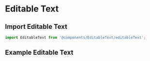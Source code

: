 
<Meta title="Components/FormAndInput/Editable Text Main" component={EditableText} />

  
# Editable Text

## Import Editable Text

```jsx
import EditableText from '@components/EditableText/editableText';

```

## Example Editable Text
<Canvas>
  <EditableText 
  label = 'Example'
  onLabelChange = {console.log}
  canEdit = {true}
  strongText = 'medium'
  $size = "base"/>
</Canvas>
